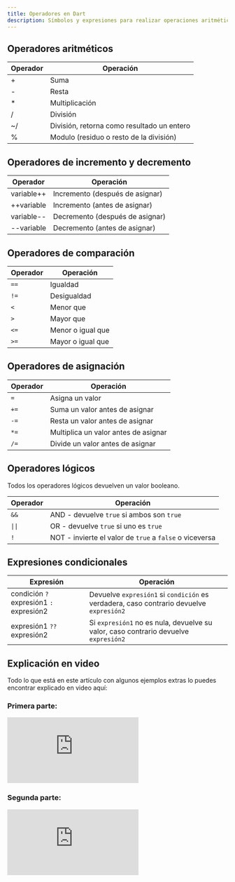 ```yaml
---
title: Operadores en Dart
description: Símbolos y expresiones para realizar operaciones aritméticas.
---
```


## Operadores aritméticos

| Operador      | Operación  |
| ------------- | ---------- |
| +             | Suma  |
| -             | Resta |
| *             | Multiplicación |
| /             | División  |
| ~/            | División, retorna como resultado un entero |
| %             | Modulo (residuo o resto de la división) |

## Operadores de incremento y decremento

| Operador      | Operación  |
| ------------- | ---------- |
| variable++    | Incremento (después de asignar) |
| ++variable    | Incremento (antes de asignar) |
| variable--    | Decremento (después de asignar) |
| --variable    | Decremento (antes de asignar) |

## Operadores de comparación

| Operador      | Operación  |
| ------------- | ---------- |
| `==`          | Igualdad |
| `!=`          | Desigualdad |
| `<`           | Menor que |
| `>`           | Mayor que |
| `<=`          | Menor o igual que |
| `>=`          | Mayor o igual que |

## Operadores de asignación

| Operador      | Operación  |
| ------------- | ---------- |
| `=`           | Asigna un valor |
| `+=`          | Suma un valor antes de asignar |
| `-=`          | Resta un valor antes de asignar |
| `*=`          | Multiplica un valor antes de asignar |
| `/=`          | Divide un valor antes de asignar |

## Operadores lógicos	

Todos los operadores lógicos devuelven un valor booleano.

| Operador      | Operación  |
| ------------- | ---------- |
| `&&`          | AND - devuelve `true` si ambos son `true` |
| `\|\|`          | OR - devuelve `true` si uno es `true` |
| `!`           | NOT - invierte el valor de `true` a `false` o viceversa |

## Expresiones condicionales

| Expresión      | Operación  |
| ------------- | ---------- |
| condición `?` expresión1 `:` expresión2 | Devuelve `expresión1` si `condición` es verdadera, caso contrario devuelve `expresión2` |
| expresión1 `??` expresión2 | Si `expresión1` no es nula, devuelve su valor, caso contrario devuelve `expresión2` |


## Explicación en video

Todo lo que está en este artículo con algunos ejemplos extras lo puedes encontrar explicado en video aquí:

### Primera parte:

<iframe className='youtube-video' src="https://www.youtube.com/embed/P1JwWkVgP34?si=5dwrivRywg_i8Mb9" title="YouTube video player" frameBorder="0" allow="accelerometer; autoplay; clipboard-write; encrypted-media; gyroscope; picture-in-picture; web-share" referrerPolicy="strict-origin-when-cross-origin" allowFullScreen></iframe>

### Segunda parte:

<iframe className='youtube-video' src="https://www.youtube.com/embed/yTDJadwiOTo?si=vIilBTkeKeAH4_Sg" title="YouTube video player" frameBorder="0" allow="accelerometer; autoplay; clipboard-write; encrypted-media; gyroscope; picture-in-picture; web-share" referrerPolicy="strict-origin-when-cross-origin" allowFullScreen></iframe>